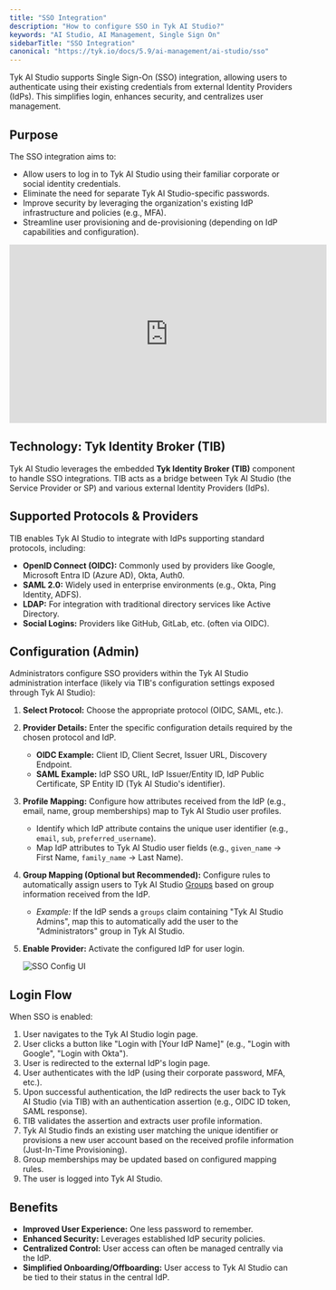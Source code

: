 ```yaml
---
title: "SSO Integration"
description: "How to configure SSO in Tyk AI Studio?"
keywords: "AI Studio, AI Management, Single Sign On"
sidebarTitle: "SSO Integration"
canonical: "https://tyk.io/docs/5.9/ai-management/ai-studio/sso"
---
```


Tyk AI Studio supports Single Sign-On (SSO) integration, allowing users to authenticate using their existing credentials from external Identity Providers (IdPs). This simplifies login, enhances security, and centralizes user management.

## Purpose

The SSO integration aims to:

*   Allow users to log in to Tyk AI Studio using their familiar corporate or social identity credentials.
*   Eliminate the need for separate Tyk AI Studio-specific passwords.
*   Improve security by leveraging the organization's existing IdP infrastructure and policies (e.g., MFA).
*   Streamline user provisioning and de-provisioning (depending on IdP capabilities and configuration).

<iframe width="560" height="315" src="https://www.youtube.com/embed/vn2ZfY9couw" frameborder="0" allow="accelerometer; autoplay; clipboard-write; encrypted-media; gyroscope; picture-in-picture" allowfullscreen></iframe>


## Technology: Tyk Identity Broker (TIB)

Tyk AI Studio leverages the embedded **Tyk Identity Broker (TIB)** component to handle SSO integrations. TIB acts as a bridge between Tyk AI Studio (the Service Provider or SP) and various external Identity Providers (IdPs).

## Supported Protocols & Providers

TIB enables Tyk AI Studio to integrate with IdPs supporting standard protocols, including:

*   **OpenID Connect (OIDC):** Commonly used by providers like Google, Microsoft Entra ID (Azure AD), Okta, Auth0.
*   **SAML 2.0:** Widely used in enterprise environments (e.g., Okta, Ping Identity, ADFS).
*   **LDAP:** For integration with traditional directory services like Active Directory.
*   **Social Logins:** Providers like GitHub, GitLab, etc. (often via OIDC).

## Configuration (Admin)

Administrators configure SSO providers within the Tyk AI Studio administration interface (likely via TIB's configuration settings exposed through Tyk AI Studio):

1.  **Select Protocol:** Choose the appropriate protocol (OIDC, SAML, etc.).
2.  **Provider Details:** Enter the specific configuration details required by the chosen protocol and IdP.
    *   **OIDC Example:** Client ID, Client Secret, Issuer URL, Discovery Endpoint.
    *   **SAML Example:** IdP SSO URL, IdP Issuer/Entity ID, IdP Public Certificate, SP Entity ID (Tyk AI Studio's identifier).
3.  **Profile Mapping:** Configure how attributes received from the IdP (e.g., email, name, group memberships) map to Tyk AI Studio user profiles.
    *   Identify which IdP attribute contains the unique user identifier (e.g., `email`, `sub`, `preferred_username`).
    *   Map IdP attributes to Tyk AI Studio user fields (e.g., `given_name` -> First Name, `family_name` -> Last Name).
4.  **Group Mapping (Optional but Recommended):** Configure rules to automatically assign users to Tyk AI Studio [Groups](/docs/5.9/ai-management/ai-studio/user-management) based on group information received from the IdP.
    *   *Example:* If the IdP sends a `groups` claim containing "Tyk AI Studio Admins", map this to automatically add the user to the "Administrators" group in Tyk AI Studio.
5.  **Enable Provider:** Activate the configured IdP for user login.

    <img src="/img/ai-management/sso-config-ui.png" alt="SSO Config UI" />

## Login Flow

When SSO is enabled:

1.  User navigates to the Tyk AI Studio login page.
2.  User clicks a button like "Login with [Your IdP Name]" (e.g., "Login with Google", "Login with Okta").
3.  User is redirected to the external IdP's login page.
4.  User authenticates with the IdP (using their corporate password, MFA, etc.).
5.  Upon successful authentication, the IdP redirects the user back to Tyk AI Studio (via TIB) with an authentication assertion (e.g., OIDC ID token, SAML response).
6.  TIB validates the assertion and extracts user profile information.
7.  Tyk AI Studio finds an existing user matching the unique identifier or provisions a new user account based on the received profile information (Just-In-Time Provisioning).
8.  Group memberships may be updated based on configured mapping rules.
9.  The user is logged into Tyk AI Studio.

## Benefits

*   **Improved User Experience:** One less password to remember.
*   **Enhanced Security:** Leverages established IdP security policies.
*   **Centralized Control:** User access can often be managed centrally via the IdP.
*   **Simplified Onboarding/Offboarding:** User access to Tyk AI Studio can be tied to their status in the central IdP.
